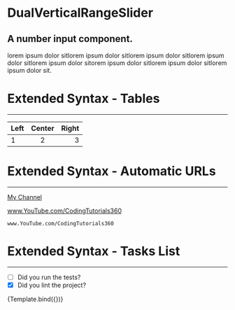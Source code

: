 
<Meta title="DualVerticalRangeSlider" component={DualVerticalRangeSlider} />



# DualVerticalRangeSlider
## A number input component.
lorem ipsum dolor sitlorem ipsum dolor sitlorem ipsum dolor sitlorem ipsum dolor sitlorem ipsum dolor sitorem ipsum dolor sitlorem ipsum dolor sitlorem ipsum dolor sit.
<ArgsTable of={DualVerticalRangeSlider} />

# Extended Syntax - Tables
--- 

| Left | Center | Right |
| :--- | :----: | ----: |
| 1    | 2      | 3     |


# Extended Syntax - Automatic URLs
--- 

[My Channel](www.YouTube.com/CodingTutorials360)

www.YouTube.com/CodingTutorials360

`www.YouTube.com/CodingTutorials360 `

# Extended Syntax - Tasks List
--- 

- [ ] Did you run the tests?
- [x] Did you lint the project?

<Preview>
  <Story name="Default" >
    {Template.bind({})}
  </Story>
</Preview>


<Props story="number" />
